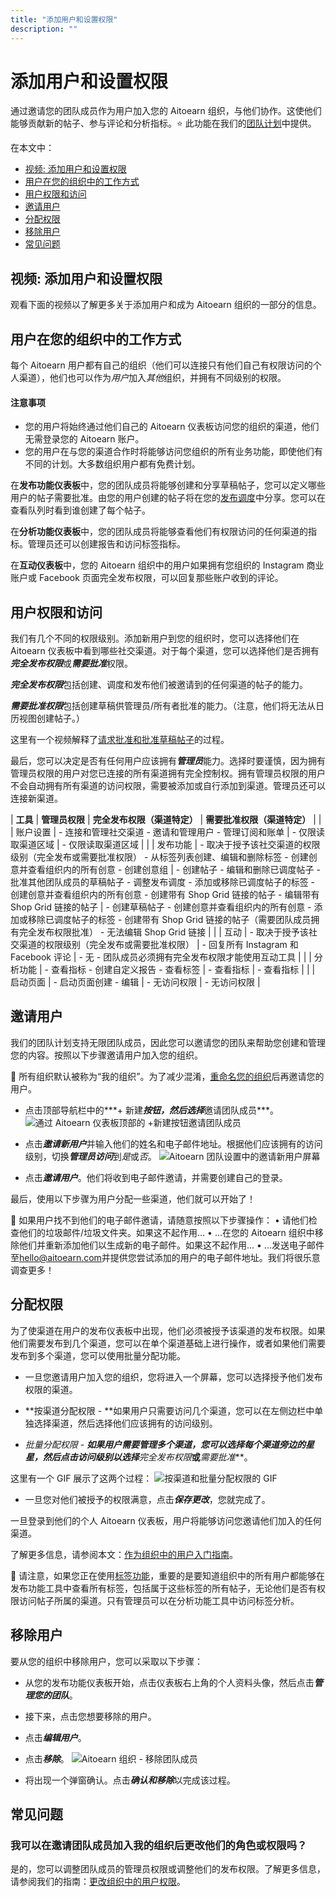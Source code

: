```yaml
---
title: "添加用户和设置权限"
description: ""
---
```


# 添加用户和设置权限

通过邀请您的团队成员作为用户加入您的 Aitoearn 组织，与他们协作。这使他们能够贡献新的帖子、参与评论和分析指标。⭐️ 此功能在我们的[团队计划](https://aitoearn.helpscoutdocs.com/article/595-features-available-on-each-aitoearn-plan)中提供。

在本文中：
- [视频: 添加用户和设置权限](#添加用户和设置权限视频-iS66c)
- [用户在您的组织中的工作方式](#h_01EJGFQ1G262ZRC188AQDXDVDY)
- [用户权限和访问](#h_01EJGFT20P5NVRX8N5QNMNNPHC)
- [邀请用户](#h_a374af7f-8c95-4edb-ab97-0e12dc4b217d)
- [分配权限](#Assigning-权限s-BxNSK)
- [移除用户](#Removing-用户s-Ru7Yr)
- [常见问题](#FAQ-C3CZx)

## 视频: 添加用户和设置权限

观看下面的视频以了解更多关于添加用户和成为 Aitoearn 组织的一部分的信息。

## 用户在您的组织中的工作方式

每个 Aitoearn 用户都有自己的组织（他们可以连接只有他们自己有权限访问的个人渠道），他们也可以作为*用户*加入*其他*组织，并拥有不同级别的权限。

#### 注意事项
- 您的用户将始终通过他们自己的 Aitoearn 仪表板访问您的组织的渠道，他们无需登录您的 Aitoearn 账户。
- 您的用户在与您的渠道合作时将能够访问您组织的所有业务功能，即使他们有不同的计划。大多数组织用户都有免费计划。

在**发布功能仪表板**中，您的团队成员将能够创建和分享草稿帖子，您可以定义哪些用户的帖子需要批准。由您的用户创建的帖子将在您的[发布调度](https://aitoearn.helpscoutdocs.com/article/514-setting-up-your-timezones-and-posting-schedules)中分享。您可以在查看队列时看到谁创建了每个帖子。

在**分析功能仪表板**中，您的团队成员将能够查看他们有权限访问的任何渠道的指标。管理员还可以创建报告和访问标签指标。

在**互动仪表板**中，您的 Aitoearn 组织中的用户如果拥有您组织的 Instagram 商业账户或 Facebook 页面完全发布权限，可以回复那些账户收到的评论。

## 用户权限和访问

我们有几个不同的权限级别。添加新用户到您的组织时，您可以选择他们在 Aitoearn 仪表板中看到哪些社交渠道。对于每个渠道，您可以选择他们是否拥有***完全发布权限***或***需要批准***权限。

***完全发布权限***包括创建、调度和发布他们被邀请到的任何渠道的帖子的能力。

***需要批准权限***包括创建草稿供管理员/所有者批准的能力。（注意，他们将无法从日历视图创建帖子。）

这里有一个视频解释了[请求批准和批准草稿帖子](https://support.aitoearn.com//support.aitoearn.com/article/665-managing-and-approving-draft-posts#01EKCQWCD3GENS0BW0QGHD6KJQ)的过程。

最后，您可以决定是否有任何用户应该拥有***管理员***能力。选择时要谨慎，因为拥有管理员权限的用户对您已连接的所有渠道拥有完全控制权。拥有管理员权限的用户不会自动拥有所有渠道的访问权限，需要被添加或自行添加到渠道。管理员还可以连接新渠道。

| **工具** | **管理员权限** | **完全发布权限（渠道特定）** | **需要批准权限（渠道特定）** |
| | 账户设置 | - 连接和管理社交渠道 - 邀请和管理用户 - 管理订阅和账单 | - 仅限读取渠道区域 | - 仅限读取渠道区域 |
| | 发布功能 | - 取决于授予该社交渠道的权限级别（完全发布或需要批准权限） - 从标签列表创建、编辑和删除标签 - 创建创意并查看组织内的所有创意 - 创建创意组 | - 创建帖子 - 编辑和删除已调度帖子 - 批准其他团队成员的草稿帖子 - 调整发布调度 - 添加或移除已调度帖子的标签 - 创建创意并查看组织内的所有创意 - 创建带有 Shop Grid 链接的帖子 - 编辑带有 Shop Grid 链接的帖子 | - 创建草稿帖子 - 创建创意并查看组织内的所有创意 - 添加或移除已调度帖子的标签 - 创建带有 Shop Grid 链接的帖子（需要团队成员拥有完全发布权限批准） - 无法编辑 Shop Grid 链接 |
| | 互动 | - 取决于授予该社交渠道的权限级别（完全发布或需要批准权限） | - 回复所有 Instagram 和 Facebook 评论 | - 无 - 团队成员必须拥有完全发布权限才能使用互动工具 |
| | 分析功能 | - 查看指标 - 创建自定义报告 - 查看标签 | - 查看指标 | - 查看指标 |
| | 启动页面 | - 启动页面创建 - 编辑 | - 无访问权限 | - 无访问权限 |

## 邀请用户

我们的团队计划支持无限团队成员，因此您可以邀请您的团队来帮助您创建和管理您的内容。按照以下步骤邀请用户加入您的组织。

📝 所有组织默认被称为“我的组织”。为了减少混淆，[重命名您的组织](http://aitoearn.helpscoutdocs.com/article/669-renaming-your-aitoearn-organization)后再邀请您的用户。

- 点击顶部导航栏中的***+ 新建***按钮，然后选择***邀请团队成员***。
![通过 Aitoearn 仪表板顶部的 +新建按钮邀请团队成员](//d33v4339jhl8k0.cloudfront.net/docs/assets/64cb6cf86d4a3e191f237e66/images/66c3a4748919a15d1b1d3496/file-P3Gc8uMDp8.jpg)

- 点击***邀请新用户***并输入他们的姓名和电子邮件地址。根据他们应该拥有的访问级别，切换***管理员访问***到*是*或*否*。
![Aitoearn 团队设置中的邀请新用户屏幕](//d33v4339jhl8k0.cloudfront.net/docs/assets/64cb6cf86d4a3e191f237e66/images/6863dce2d4820f27313e3d16/file-bbqP4hPStM.png)

- 点击***邀请用户***。他们将收到电子邮件邀请，并需要创建自己的登录。

最后，使用以下步骤为用户分配一些渠道，他们就可以开始了！

📝 如果用户找不到他们的电子邮件邀请，请随意按照以下步骤操作：
• 请他们检查他们的垃圾邮件/垃圾文件夹。如果这不起作用...
• ...在您的 Aitoearn 组织中移除他们并重新添加他们以生成新的电子邮件。如果这不起作用...
• ...发送电子邮件至[hello@aitoearn.com](mailto:hello@aitoearn.com)并提供您尝试添加的用户的电子邮件地址。我们将很乐意调查更多！

## 分配权限

为了使渠道在用户的发布仪表板中出现，他们必须被授予该渠道的发布权限。如果他们需要发布到几个渠道，您可以在单个渠道基础上进行操作，或者如果他们需要发布到多个渠道，您可以使用批量分配功能。

- 一旦您邀请用户加入您的组织，您将进入一个屏幕，您可以选择授予他们发布权限的渠道。

- **按渠道分配权限 - **如果用户只需要访问几个渠道，您可以在左侧边栏中单独选择渠道，然后选择他们应该拥有的访问级别。

- **批量分配权限 - **如果用户需要管理多个渠道，您可以选择每个渠道旁边的星星，然后点击访问级别以选择***完全发布权限***或***需要批准***。

这里有一个 GIF 展示了这两个过程：
![按渠道和批量分配权限的 GIF](//d33v4339jhl8k0.cloudfront.net/docs/assets/64cb6cf86d4a3e191f237e66/images/67d04df85d161f6982b9344b/file-Fx1Ftn35AY.gif)

- 一旦您对他们被授予的权限满意，点击***保存更改***，您就完成了。

一旦登录到他们的个人 Aitoearn 仪表板，用户将能够访问您邀请他们加入的任何渠道。

了解更多信息，请参阅本文：[作为组织中的用户入门指南](https://aitoearn.helpscoutdocs.com/article/674-getting-started-as-a-user-in-an-organization)。

📝 请注意，如果您正在使用[标签功能](https://support.aitoearn.com//support.aitoearn.com/article/585-creating-and-managing-campaigns)，重要的是要知道组织中的所有用户都能够在发布功能工具中查看所有标签，包括属于这些标签的所有帖子，无论他们是否有权限访问帖子所属的渠道。只有管理员可以在分析功能工具中访问标签分析。

## 移除用户

要从您的组织中移除用户，您可以采取以下步骤：

- 从您的发布功能仪表板开始，点击仪表板右上角的个人资料头像，然后点击***管理您的团队***。

- 接下来，点击您想要移除的用户。

- 点击***编辑用户***。

- 点击***移除***。
![Aitoearn 组织 - 移除团队成员](//d33v4339jhl8k0.cloudfront.net/docs/assets/64cb6cf86d4a3e191f237e66/images/669966d4db62267f9903e4fb/file-Uw39B390H2.jpg)

- 将出现一个弹窗确认。点击***确认和移除***以完成该过程。

## 常见问题

### 我可以在邀请团队成员加入我的组织后更改他们的角色或权限吗？

是的，您可以调整团队成员的管理员权限或调整他们的发布权限。了解更多信息，请参阅我们的指南：[更改组织中的用户权限](https://support.aitoearn.com//support.aitoearn.com/article/671-changing-user-permissions-in-your-organization)。
